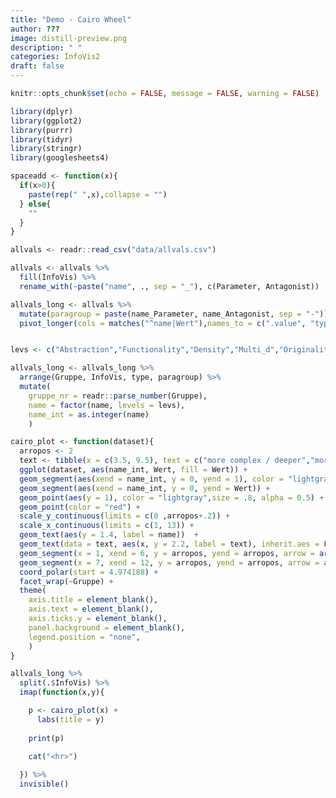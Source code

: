 ```yaml
---
title: "Demo - Cairo Wheel"
author: ???
image: distill-preview.png
description: " "
categories: InfoVis2
draft: false
---
```


```r
knitr::opts_chunk$set(echo = FALSE, message = FALSE, warning = FALSE)
```

```r
library(dplyr)
library(ggplot2)
library(purrr)
library(tidyr)
library(stringr)
library(googlesheets4)

spaceadd <- function(x){
  if(x>0){
    paste(rep(" ",x),collapse = "")
  } else{
    ""
  }
}
```

```r
allvals <- readr::read_csv("data/allvals.csv")

allvals <- allvals %>%
  fill(InfoVis) %>%
  rename_with(~paste("name", ., sep = "_"), c(Parameter, Antagonist))

allvals_long <- allvals %>%
  mutate(paragroup = paste(name_Parameter, name_Antagonist, sep = "-")) %>%
  pivot_longer(cols = matches("^name|Wert"),names_to = c(".value", "type"), names_pattern =  "(.+)_(.+)")


levs <- c("Abstraction","Functionality","Density","Multi_d","Originality","Novelty","Figuration","Decoration","Lightness","Uni_d","Familiarity","Redundancy")

allvals_long <- allvals_long %>%
  arrange(Gruppe, InfoVis, type, paragroup) %>%
  mutate(
    gruppe_nr = readr::parse_number(Gruppe),
    name = factor(name, levels = levs),
    name_int = as.integer(name)
    )
```

```r
cairo_plot <- function(dataset){
  arropos <- 2
  text <- tibble(x = c(3.5, 9.5), text = c("more complex / deeper","more intelligible / shallower"))
  ggplot(dataset, aes(name_int, Wert, fill = Wert)) +
  geom_segment(aes(xend = name_int, y = 0, yend = 1), color = "lightgray", alpha = 0.5) +
  geom_segment(aes(xend = name_int, y = 0, yend = Wert)) +
  geom_point(aes(y = 1), color = "lightgray",size = .8, alpha = 0.5) +
  geom_point(color = "red") +
  scale_y_continuous(limits = c(0 ,arropos+.2)) +
  scale_x_continuous(limits = c(1, 13)) +
  geom_text(aes(y = 1.4, label = name))  +
  geom_text(data = text, aes(x, y = 2.2, label = text), inherit.aes = FALSE) +
  geom_segment(x = 1, xend = 6, y = arropos, yend = arropos, arrow = arrow(ends = "both", type = "closed")) +
  geom_segment(x = 7, xend = 12, y = arropos, yend = arropos, arrow = arrow(ends = "both", type = "closed")) +
  coord_polar(start = 4.974188) +
  facet_wrap(~Gruppe) +
  theme(
    axis.title = element_blank(), 
    axis.text = element_blank(), 
    axis.ticks.y = element_blank(),
    panel.background = element_blank(),
    legend.position = "none",
    )
}
```

::: {.column-page}
```r
allvals_long %>%
  split(.$InfoVis) %>%
  imap(function(x,y){

    p <- cairo_plot(x) +
      labs(title = y)
    
    print(p)
    
    cat("<hr>")

  }) %>%
  invisible()
```
:::
